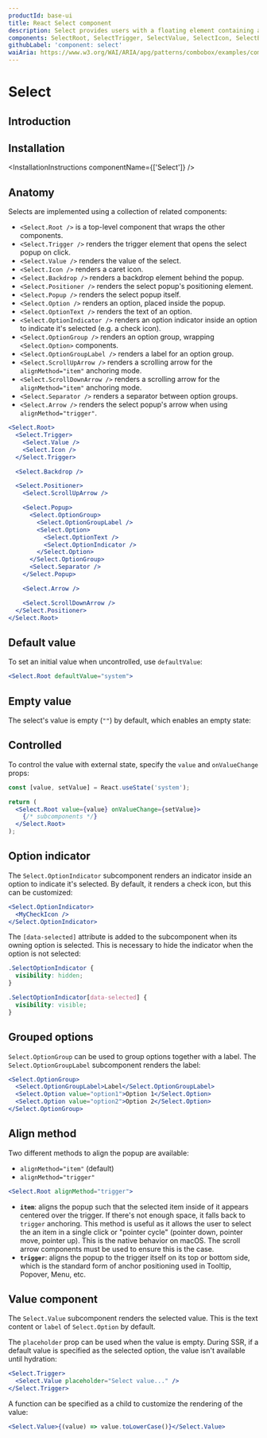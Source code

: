```yaml
---
productId: base-ui
title: React Select component
description: Select provides users with a floating element containing a list of options to choose from.
components: SelectRoot, SelectTrigger, SelectValue, SelectIcon, SelectBackdrop, SelectPositioner, SelectPopup, SelectOption, SelectOptionText, SelectOptionIndicator, SelectOptionGroup, SelectOptionGroupLabel, SelectScrollUpArrow, SelectScrollDownArrow, SelectSeparator, SelectArrow
githubLabel: 'component: select'
waiAria: https://www.w3.org/WAI/ARIA/apg/patterns/combobox/examples/combobox-select-only/
---
```


# Select

<Description />

<ComponentLinkHeader design={false} />

## Introduction

<Demo demo="SelectIntroduction" defaultCodeOpen="false" bg="gradient" />

## Installation

<InstallationInstructions componentName={['Select']} />

## Anatomy

Selects are implemented using a collection of related components:

- `<Select.Root />` is a top-level component that wraps the other components.
- `<Select.Trigger />` renders the trigger element that opens the select popup on click.
- `<Select.Value />` renders the value of the select.
- `<Select.Icon />` renders a caret icon.
- `<Select.Backdrop />` renders a backdrop element behind the popup.
- `<Select.Positioner />` renders the select popup's positioning element.
- `<Select.Popup />` renders the select popup itself.
- `<Select.Option />` renders an option, placed inside the popup.
- `<Select.OptionText />` renders the text of an option.
- `<Select.OptionIndicator />` renders an option indicator inside an option to indicate it's selected (e.g. a check icon).
- `<Select.OptionGroup />` renders an option group, wrapping `<Select.Option>` components.
- `<Select.OptionGroupLabel />` renders a label for an option group.
- `<Select.ScrollUpArrow />` renders a scrolling arrow for the `alignMethod="item"` anchoring mode.
- `<Select.ScrollDownArrow />` renders a scrolling arrow for the `alignMethod="item"` anchoring mode.
- `<Select.Separator />` renders a separator between option groups.
- `<Select.Arrow />` renders the select popup's arrow when using `alignMethod="trigger"`.

```jsx
<Select.Root>
  <Select.Trigger>
    <Select.Value />
    <Select.Icon />
  </Select.Trigger>

  <Select.Backdrop />

  <Select.Positioner>
    <Select.ScrollUpArrow />

    <Select.Popup>
      <Select.OptionGroup>
        <Select.OptionGroupLabel />
        <Select.Option>
          <Select.OptionText />
          <Select.OptionIndicator />
        </Select.Option>
      </Select.OptionGroup>
      <Select.Separator />
    </Select.Popup>

    <Select.Arrow />

    <Select.ScrollDownArrow />
  </Select.Positioner>
</Select.Root>
```

## Default value

To set an initial value when uncontrolled, use `defaultValue`:

```jsx
<Select.Root defaultValue="system">
```

## Empty value

The select's value is empty (`""`) by default, which enables an empty state:

<Demo demo="SelectEmpty" defaultCodeOpen="false" />

## Controlled

To control the value with external state, specify the `value` and `onValueChange` props:

```jsx
const [value, setValue] = React.useState('system');

return (
  <Select.Root value={value} onValueChange={setValue}>
    {/* subcomponents */}
  </Select.Root>
);
```

## Option indicator

The `Select.OptionIndicator` subcomponent renders an indicator inside an option to indicate it's selected. By default, it renders a check icon, but this can be customized:

```jsx
<Select.OptionIndicator>
  <MyCheckIcon />
</Select.OptionIndicator>
```

The `[data-selected]` attribute is added to the subcomponent when its owning option is selected. This is necessary to hide the indicator when the option is not selected:

```css
.SelectOptionIndicator {
  visibility: hidden;
}

.SelectOptionIndicator[data-selected] {
  visibility: visible;
}
```

## Grouped options

`Select.OptionGroup` can be used to group options together with a label. The `Select.OptionGroupLabel` subcomponent renders the label:

```jsx
<Select.OptionGroup>
  <Select.OptionGroupLabel>Label</Select.OptionGroupLabel>
  <Select.Option value="option1">Option 1</Select.Option>
  <Select.Option value="option2">Option 2</Select.Option>
</Select.OptionGroup>
```

<Demo demo="SelectGroup" defaultCodeOpen="false" />

## Align method

Two different methods to align the popup are available:

- `alignMethod="item"` (default)
- `alignMethod="trigger"`

```jsx
<Select.Root alignMethod="trigger">
```

- **`item`**: aligns the popup such that the selected item inside of it appears centered over the trigger. If there's not enough space, it falls back to `trigger` anchoring. This method is useful as it allows the user to select the an item in a single click or "pointer cycle" (pointer down, pointer move, pointer up). This is the native behavior on macOS. The scroll arrow components must be used to ensure this is the case.
- **`trigger`**: aligns the popup to the trigger itself on its top or bottom side, which is the standard form of anchor positioning used in Tooltip, Popover, Menu, etc.

## Value component

The `Select.Value` subcomponent renders the selected value. This is the text content or `label` of `Select.Option` by default.

The `placeholder` prop can be used when the value is empty. During SSR, if a default value is specified as the selected option, the value isn't available until hydration:

```jsx
<Select.Trigger>
  <Select.Value placeholder="Select value..." />
</Select.Trigger>
```

A function can be specified as a child to customize the rendering of the value:

```jsx
<Select.Value>{(value) => value.toLowerCase()}</Select.Value>
```
